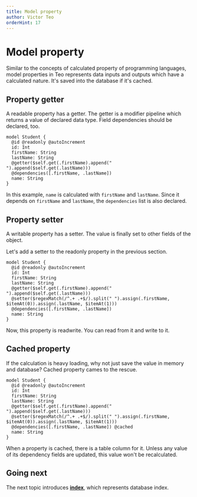 ```yaml
---
title: Model property
author: Victor Teo
orderHint: 17
---
```



# Model property

Similar to the concepts of calculated property of programming languages,
model properties in Teo represents data inputs and outputs which have a 
calculated nature. It's saved into the database if it's cached.

## Property getter

A readable property has a getter. The getter is a modifier pipeline which
returns a value of declared data type. Field dependencies should be declared,
too.

```teo showLineNumbers {6-8}
model Student {
  @id @readonly @autoIncrement
  id: Int
  firstName: String
  lastName: String
  @getter($self.get(.firstName).append(" ").append($self.get(.lastName)))
  @dependencies([.firstName, .lastName])
  name: String
}
```

In this example, `name` is calculated with `firstName` and `lastName`. Since
it depends on `firstName` and `lastName`, the `dependencies` list is also
declared.

## Property setter

A writable property has a setter. The value is finally set to other fields of
the object.

Let's add a setter to the readonly property in the previous section.

```teo showLineNumbers {7}
model Student {
  @id @readonly @autoIncrement
  id: Int
  firstName: String
  lastName: String
  @getter($self.get(.firstName).append(" ").append($self.get(.lastName)))
  @setter($regexMatch(/^.+ .+$/).split(" ").assign(.firstName, $itemAt(0)).assign(.lastName, $itemAt(1)))
  @dependencies([.firstName, .lastName])
  name: String
}
```

Now, this property is readwrite. You can read from it and write to it.

## Cached property

If the calculation is heavy loading, why not just save the value in memory and
database? Cached property cames to the rescue.

```teo showLineNumbers /\@cached/
model Student {
  @id @readonly @autoIncrement
  id: Int
  firstName: String
  lastName: String
  @getter($self.get(.firstName).append(" ").append($self.get(.lastName)))
  @setter($regexMatch(/^.+ .+$/).split(" ").assign(.firstName, $itemAt(0)).assign(.lastName, $itemAt(1)))
  @dependencies([.firstName, .lastName]) @cached
  name: String
}
```

When a property is cached, there is a table column for it. Unless any value of
its dependency fields are updated, this value won't be recalculated.

## Going next

The next topic introduces
[**index**](/concepts/components/teo-schema/index), which represents
database index.

<PrevNext />

